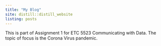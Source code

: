 ```yaml
---
title: "My Blog"
site: distill::distill_website
listing: posts
---
```

This is part of Assignment 1 for ETC 5523 Communicating with Data. 
The topic of focus is the Corona Virus pandemic.